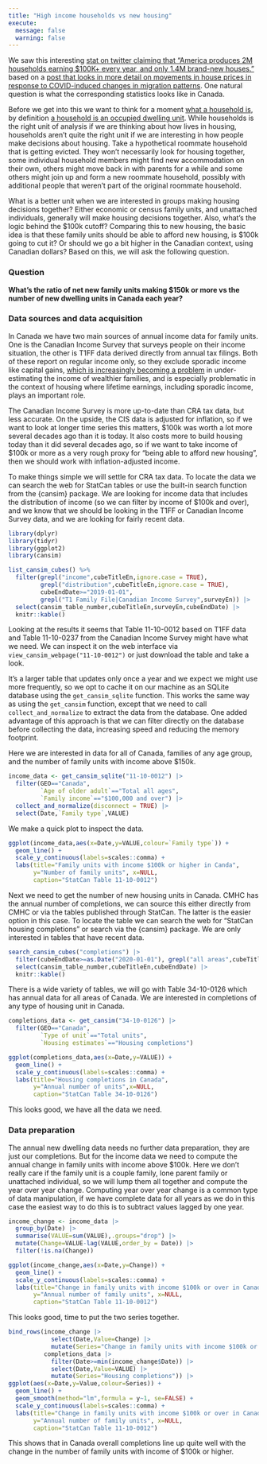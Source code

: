 ```yaml
---
title: "High income households vs new housing"
execute:
  message: false
  warning: false
---
```


We saw this interesting [stat on twitter claiming that "America produces 2M households earning \$100K+ every year, and only 1.4M brand-new houses."](https://twitter.com/paytonchung/status/1533112343890206721?s=20&t=KiSbca8flS7bflYu1FHcOg) based on a [post that looks in more detail on movements in house prices in response to COVID-induced changes in migration patterns](https://fullstackeconomics.com/the-rise-of-the-mountain-lion-economies/). One natural question is what the corresponding statistics looks like in Canada.

Before we get into this we want to think for a moment [what a household is](https://doodles.mountainmath.ca/blog/2017/12/01/what-s-a-household/), by definition [a household is an occupied dwelling unit](https://www12.statcan.gc.ca/census-recensement/2021/ref/dict/az/definition-eng.cfm?ID=households-menage014). While households is the right unit of analysis if we are thinking about how lives in housing, households aren't quite the right unit if we are interesting in how people make decisions about housing. Take a hypothetical roommate household that is getting evicted. They won't necessarily look for housing together, some individual household members might find new accommodation on their own, others might move back in with parents for a while and some others might join up and form a new roommate household, possibly with additional people that weren't part of the original roommate household.

What is a better unit when we are interested in groups making housing decisions together? Either economic or census family units, and unattached individuals, generally will make housing decisions together. Also, what's the logic behind the \$100k cutoff? Comparing this to new housing, the basic idea is that these family units should be able to afford new housing, is \$100k going to cut it? Or should we go a bit higher in the Canadian context, using Canadian dollars? Based on this, we will ask the following question.

### Question

**What's the ratio of net new family units making \$150k or more vs the number of new dwelling units in Canada each year?**

### Data sources and data acquisition

In Canada we have two main sources of annual income data for family units. One is the Canadian Income Survey that surveys people on their income situation, the other is T1FF data derived directly from annual tax filings. Both of these report on regular income only, so they exclude sporadic income like capital gains, [which is increasingly becoming a problem](https://financesofthenation.ca/2022/01/26/why-wont-canada-increase-taxes-on-capital-gains-of-the-wealthiest-families/) in under-estimating the income of wealthier families, and is especially problematic in the context of housing where lifetime earnings, including sporadic income, plays an important role.

The Canadian Income Survey is more up-to-date than CRA tax data, but less accurate. On the upside, the CIS data is adjusted for inflation, so if we want to look at longer time series this matters, \$100k was worth a lot more several decades ago than it is today. It also costs more to build housing today than it did several decades ago, so if we want to take income of \$100k or more as a very rough proxy for "being able to afford new housing", then we should work with inflation-adjusted income.

To make things simple we will settle for CRA tax data. To locate the data we can search the web for StatCan tables or use the built-in search function from the {cansim} package. We are looking for income data that includes the distribution of income (so we can filter by income of \$100k and over), and we know that we should be looking in the T1FF or Canadian Income Survey data, and we are looking for fairly recent data.

```r
library(dplyr)
library(tidyr)
library(ggplot2)
library(cansim)

list_cansim_cubes() %>%
  filter(grepl("income",cubeTitleEn,ignore.case = TRUE),
         grepl("distribution",cubeTitleEn,ignore.case = TRUE),
         cubeEndDate>="2019-01-01",
         grepl("T1 Family File|Canadian Income Survey",surveyEn)) |>
  select(cansim_table_number,cubeTitleEn,surveyEn,cubeEndDate) |>
  knitr::kable()
```

Looking at the results it seems that Table 11-10-0012 based on T1FF data and Table 11-10-0237 from the Canadian Income Survey might have what we need. We can inspect it on the web interface via `view_cansim_webpage("11-10-0012")` or just download the table and take a look.

It's a larger table that updates only once a year and we expect we might use more frequently, so we opt to cache it on our machine as an SQLite database using the `get_cansim_sqlite` function. This works the same way as using the `get_cansim` function, except that we need to call `collect_and_normalize` to extract the data from the database. One added advantage of this approach is that we can filter directly on the database before collecting the data, increasing speed and reducing the memory footprint.

Here we are interested in data for all of Canada, families of any age group, and the number of family units with income above \$150k.

```r
income_data <- get_cansim_sqlite("11-10-0012") |>
  filter(GEO=="Canada",
         `Age of older adult`=="Total all ages",
         `Family income`=="$100,000 and over") |>
  collect_and_normalize(disconnect = TRUE) |>
  select(Date,`Family type`,VALUE)
```

We make a quick plot to inspect the data.

```r
ggplot(income_data,aes(x=Date,y=VALUE,colour=`Family type`)) +
  geom_line() +
  scale_y_continuous(labels=scales::comma) +
  labs(title="Family units with income $100k or higher in Canda",
       y="Number of family units", x=NULL,
       caption="StatCan Table 11-10-0012")
```

Next we need to get the number of new housing units in Canada. CMHC has the annual number of completions, we can source this either directly from CMHC or via the tables published through StatCan. The latter is the easier option in this case. To locate the table we can search the web for "StatCan housing completions" or search via the {cansim} package. We are only interested in tables that have recent data.

```r
search_cansim_cubes("completions") |>
  filter(cubeEndDate>=as.Date("2020-01-01"), grepl("all areas",cubeTitleEn)) |>
  select(cansim_table_number,cubeTitleEn,cubeEndDate) |>
  knitr::kable()
```

There is a wide variety of tables, we will go with Table 34-10-0126 which has annual data for all areas of Canada. We are interested in completions of any type of housing unit in Canada.

```r
completions_data <- get_cansim("34-10-0126") |>
  filter(GEO=="Canada",
         `Type of unit`=="Total units",
         `Housing estimates`=="Housing completions")

ggplot(completions_data,aes(x=Date,y=VALUE)) +
  geom_line() +
  scale_y_continuous(labels=scales::comma) +
  labs(title="Housing completions in Canada",
       y="Annual number of units",x=NULL,
       caption="StatCan Table 34-10-0126")
```

This looks good, we have all the data we need.

### Data preparation

The annual new dwelling data needs no further data preparation, they are just our completions. But for the income data we need to compute the annual change in family units with income above \$100k. Here we don't really care if the family unit is a couple family, lone parent family or unattached individual, so we will lump them all together and compute the year over year change. Computing year over year change is a common type of data manipulation, if we have complete data for all years as we do in this case the easiest way to do this is to subtract values lagged by one year.

```r
income_change <- income_data |>
  group_by(Date) |>
  summarise(VALUE=sum(VALUE),.groups="drop") |>
  mutate(Change=VALUE-lag(VALUE,order_by = Date)) |>
  filter(!is.na(Change))

ggplot(income_change,aes(x=Date,y=Change)) +
  geom_line() +
  scale_y_continuous(labels=scales::comma) +
  labs(title="Change in family units with income $100k or over in Canada",
       y="Annual number of family units", x=NULL,
       caption="StatCan Table 11-10-0012")
```

This looks good, time to put the two series together.

```r
bind_rows(income_change |> 
            select(Date,Value=Change) |> 
            mutate(Series="Change in family units with income $100k or over"),
          completions_data |> 
            filter(Date>=min(income_change$Date)) |> 
            select(Date,Value=VALUE) |>
            mutate(Series="Housing completions")) |> 
ggplot(aes(x=Date,y=Value,colour=Series)) +
  geom_line() +
  geom_smooth(method="lm",formula = y~1, se=FALSE) +
  scale_y_continuous(labels=scales::comma) +
  labs(title="Change in family units with income $100k or over in Canada",
       y="Annual number of family units", x=NULL,
       caption="StatCan Table 11-10-0012")
```

This shows that in Canada overall completions line up quite well with the change in the number of family units with income of \$100k or higher.
